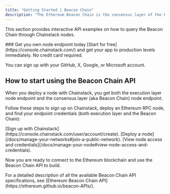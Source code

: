 ---
title: "Getting Started | Beacon Chain"
description: "The Ethereum Beacon Chain is the consensus layer of the Ethereum blockchain. The Beacon Chain is responsible for things like block and attestation handling, running the fork choice algorithm, and managing rewards and penalties."
---

This section provides interactive API examples on how to query the Beacon Chain through Chainstack nodes.

<Check>
### Get you own node endpoint today
  [Start for free](https://console.chainstack.com/) and get your app to production levels immediately. No credit card required.

  You can sign up with your GitHub, X, Google, or Microsoft account.
</Check>

## How to start using the Beacon Chain API

When you deploy a node with Chainstack, you get both the execution layer node endpoint and the consensus layer (aka Beacon Chain) node endpoint.

Follow these steps to sign up on Chainstack, deploy an Ethereum RPC node, and find your endpoint credentials (both execution layer and the Beacon Chain):

<Steps>
<Step>
[Sign up with Chainstack](https://console.chainstack.com/user/account/create).
</Step>
<Step>
[Deploy a node](/docs/manage-your-networks#join-a-public-network).
</Step>
<Step>
[View node access and credentials](/docs/manage-your-node#view-node-access-and-credentials).
</Step>
</Steps>

Now you are ready to connect to the Ethereum blockchain and use the Beacon Chain API to build.

<Info>
  For a detailed description of all the available Beacon Chain API specifications, see [Ethereum Beacon Chain API](https://ethereum.github.io/beacon-APIs/).
</Info>
